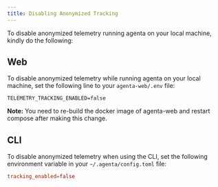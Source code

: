 ```yaml
---
title: Disabling Anonymized Tracking
---
```


To disable anonymized telemetry running agenta on your local machine, kindly do the following:

## Web

To disable anonymized telemetry while running agenta on your local machine, set the following line to your `agenta-web/.env` file:

```env
TELEMETRY_TRACKING_ENABLED=false
```

**Note:** You need to re-build the docker image of agenta-web and restart compose after making this change.

## CLI

To disable anonymized telemetry when using the CLI, set the following environment variable in your `~/.agenta/config.toml` file:

```toml
tracking_enabled=false
```
